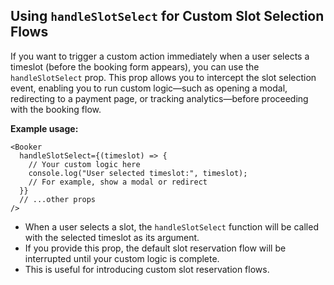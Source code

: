 ## Using `handleSlotSelect` for Custom Slot Selection Flows

If you want to trigger a custom action immediately when a user selects a timeslot (before the booking form appears), you can use the `handleSlotSelect` prop. This prop allows you to intercept the slot selection event, enabling you to run custom logic—such as opening a modal, redirecting to a payment page, or tracking analytics—before proceeding with the booking flow.

**Example usage:**

```tsx
<Booker
  handleSlotSelect={(timeslot) => {
    // Your custom logic here
    console.log("User selected timeslot:", timeslot);
    // For example, show a modal or redirect
  }}
  // ...other props
/>
```

- When a user selects a slot, the `handleSlotSelect` function will be called with the selected timeslot as its argument.
- If you provide this prop, the default slot reservation flow will be interrupted until your custom logic is complete.
- This is useful for introducing custom slot reservation flows.
